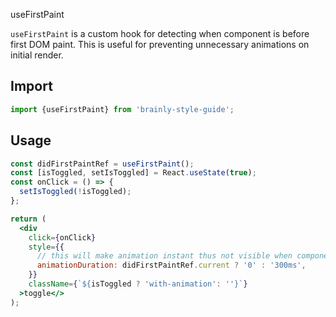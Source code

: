 
<Meta title="Hooks/useFirstPaint" />

<PageHeader type="utility">useFirstPaint</PageHeader>

`useFirstPaint` is a custom hook for detecting when component is before first DOM paint. This is useful for preventing unnecessary animations on initial render.

## Import

```jsx
import {useFirstPaint} from 'brainly-style-guide';
```

## Usage

```jsx
const didFirstPaintRef = useFirstPaint();
const [isToggled, setIsToggled] = React.useState(true);
const onClick = () => {
  setIsToggled(!isToggled);
};

return (
  <div
    click={onClick}
    style={{
      // this will make animation instant thus not visible when component is rendered first time
      animationDuration: didFirstPaintRef.current ? '0' : '300ms',
    }}
    className={`${isToggled ? 'with-animation': ''}`}
  >toggle</>
);
```

<Canvas>
  <Example />
</Canvas>

